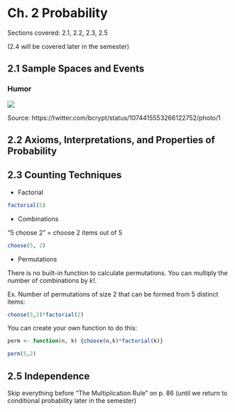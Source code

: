 # Ch. 2 Probability {-}

Sections covered: 2.1, 2.2, 2.3, 2.5  

(2.4 will be covered later in the semester)

## 2.1 Sample Spaces and Events {-}

### Humor {-}

![](images/bankrobbers.jpg)

Source: https://twitter.com/bcrypt/status/1074415553266122752/photo/1

## 2.2 Axioms, Interpretations, and Properties of Probability {-}

## 2.3 Counting Techniques {-}


* Factorial

```r
factorial(5)
```

* Combinations

"5 choose 2" = choose 2 items out of 5

```r
choose(5, 2)
```

* Permutations

There is no built-in function to calculate permutations.  You can multiply the number of combinations by *k!*.

Ex. Number of permutations of size 2 that can be formed from 5 distinct items:

```r
choose(5,2)*factorial(2)
```

You can create your own function to do this:
```r
perm <- function(n, k) {choose(n,k)*factorial(k)}

perm(5,2)
```

## 2.5 Independence {-}

Skip everything before "The Multiplication Rule" on p. 86 (until we return to conditional probability later in the semester)
